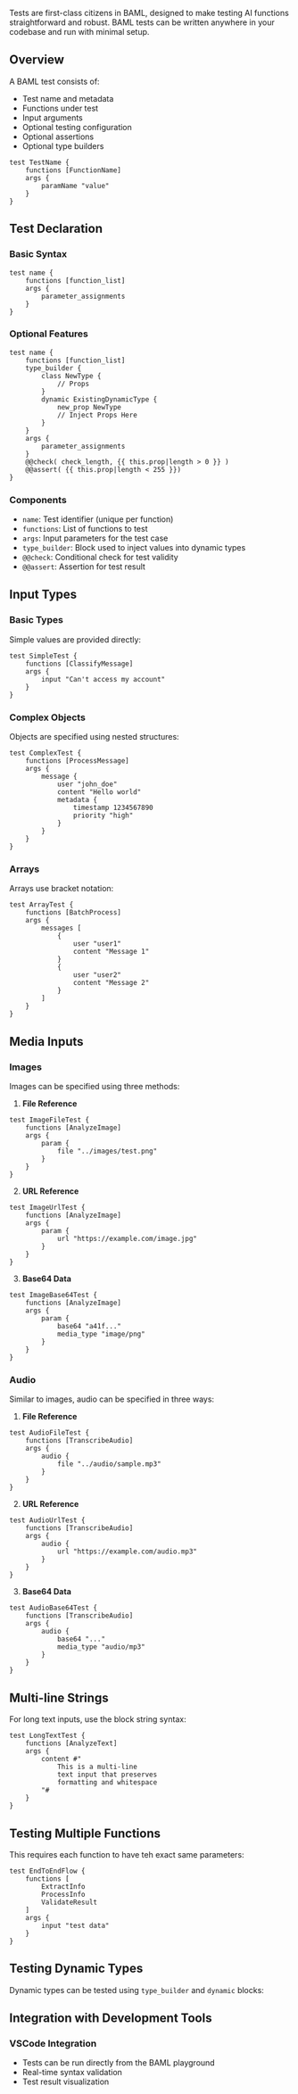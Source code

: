 Tests are first-class citizens in BAML, designed to make testing AI functions straightforward and robust. BAML tests can be written anywhere in your codebase and run with minimal setup.

## Overview

A BAML test consists of:
- Test name and metadata
- Functions under test
- Input arguments
- Optional testing configuration
- Optional assertions
- Optional type builders

```baml
test TestName {
    functions [FunctionName]
    args {
        paramName "value"
    }
}
```

## Test Declaration

### Basic Syntax

```baml
test name {
    functions [function_list]
    args {
        parameter_assignments
    }
}
```

### Optional Features

```baml {3-11, 15, 16}
test name {
    functions [function_list]
    type_builder {
        class NewType {
            // Props
        }
        dynamic ExistingDynamicType {
            new_prop NewType
            // Inject Props Here
        }
    }
    args {
        parameter_assignments
    }
    @@check( check_length, {{ this.prop|length > 0 }} )
    @@assert( {{ this.prop|length < 255 }})
}
```

### Components

- `name`: Test identifier (unique per function)
- `functions`: List of functions to test
- `args`: Input parameters for the test case
- `type_builder`: Block used to inject values into dynamic types
- `@@check`: Conditional check for test validity
- `@@assert`: Assertion for test result

## Input Types

### Basic Types

Simple values are provided directly:

```baml
test SimpleTest {
    functions [ClassifyMessage]
    args {
        input "Can't access my account"
    }
}
```

### Complex Objects

Objects are specified using nested structures:

```baml
test ComplexTest {
    functions [ProcessMessage]
    args {
        message {
            user "john_doe"
            content "Hello world"
            metadata {
                timestamp 1234567890
                priority "high"
            }
        }
    }
}
```

### Arrays

Arrays use bracket notation:

```baml
test ArrayTest {
    functions [BatchProcess]
    args {
        messages [
            {
                user "user1"
                content "Message 1"
            }
            {
                user "user2"
                content "Message 2"
            }
        ]
    }
}
```

## Media Inputs

### Images

Images can be specified using three methods:

1. **File Reference**
```baml {4-6}
test ImageFileTest {
    functions [AnalyzeImage]
    args {
        param {
            file "../images/test.png"
        }
    }
}
```

2. **URL Reference**
```baml {4-6}
test ImageUrlTest {
    functions [AnalyzeImage]
    args {
        param {
            url "https://example.com/image.jpg"
        }
    }
}
```

3. **Base64 Data**
```baml {4-7}
test ImageBase64Test {
    functions [AnalyzeImage]
    args {
        param {
            base64 "a41f..."
            media_type "image/png"
        }
    }
}
```

### Audio

Similar to images, audio can be specified in three ways:

1. **File Reference**
```baml
test AudioFileTest {
    functions [TranscribeAudio]
    args {
        audio {
            file "../audio/sample.mp3"
        }
    }
}
```

2. **URL Reference**
```baml
test AudioUrlTest {
    functions [TranscribeAudio]
    args {
        audio {
            url "https://example.com/audio.mp3"
        }
    }
}
```

3. **Base64 Data**
```baml
test AudioBase64Test {
    functions [TranscribeAudio]
    args {
        audio {
            base64 "..."
            media_type "audio/mp3"
        }
    }
}
```

## Multi-line Strings

For long text inputs, use the block string syntax:

```baml
test LongTextTest {
    functions [AnalyzeText]
    args {
        content #"
            This is a multi-line
            text input that preserves
            formatting and whitespace
        "#
    }
}
```

## Testing Multiple Functions

This requires each function to have teh exact same parameters:

```baml
test EndToEndFlow {
    functions [
        ExtractInfo
        ProcessInfo
        ValidateResult
    ]
    args {
        input "test data"
    }
}
```

## Testing Dynamic Types

Dynamic types can be tested using `type_builder` and `dynamic` blocks:

<Markdown src="../../snippets/dynamic-class-test.mdx" />

## Integration with Development Tools

### VSCode Integration

- Tests can be run directly from the BAML playground
- Real-time syntax validation
- Test result visualization
